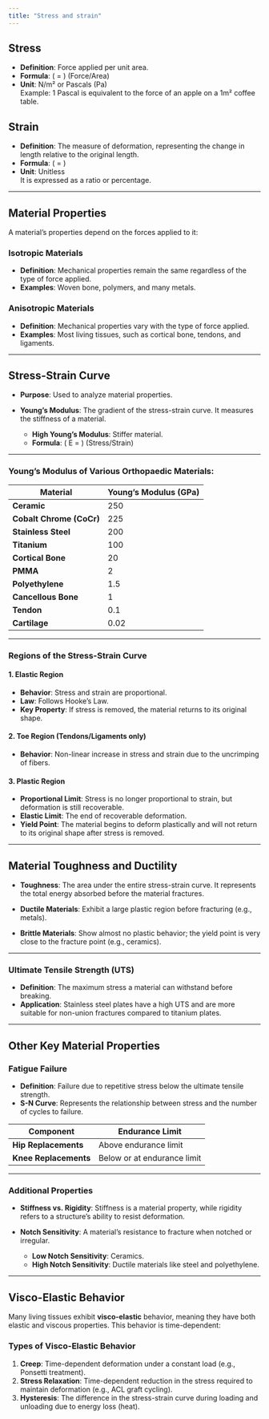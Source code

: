 ```yaml
---
title: "Stress and strain"
---
```


## Stress

-   **Definition**: Force applied per unit area.
-   **Formula**: ( \sigma = \frac{F}{A} ) (Force/Area)
-   **Unit**: N/m² or Pascals (Pa)\
    Example: 1 Pascal is equivalent to the force of an apple on a 1m² coffee table.

## Strain

-   **Definition**: The measure of deformation, representing the change in length relative to the original length.
-   **Formula**: ( \text{Strain} = \frac{\Delta L}{L_0} )
-   **Unit**: Unitless\
    It is expressed as a ratio or percentage.

------------------------------------------------------------------------

## Material Properties

A material's properties depend on the forces applied to it:

### Isotropic Materials

-   **Definition**: Mechanical properties remain the same regardless of the type of force applied.
-   **Examples**: Woven bone, polymers, and many metals.

### Anisotropic Materials

-   **Definition**: Mechanical properties vary with the type of force applied.
-   **Examples**: Most living tissues, such as cortical bone, tendons, and ligaments.

------------------------------------------------------------------------

## Stress-Strain Curve

-   **Purpose**: Used to analyze material properties.

-   **Young’s Modulus**: The gradient of the stress-strain curve. It measures the stiffness of a material.

    -   **High Young's Modulus**: Stiffer material.
    -   **Formula**: ( E = \frac{\sigma}{\epsilon} ) (Stress/Strain)

------------------------------------------------------------------------

### Young’s Modulus of Various Orthopaedic Materials:

| Material                 | Young's Modulus (GPa) |
|--------------------------|-----------------------|
| **Ceramic**              | 250                   |
| **Cobalt Chrome (CoCr)** | 225                   |
| **Stainless Steel**      | 200                   |
| **Titanium**             | 100                   |
| **Cortical Bone**        | 20                    |
| **PMMA**                 | 2                     |
| **Polyethylene**         | 1.5                   |
| **Cancellous Bone**      | 1                     |
| **Tendon**               | 0.1                   |
| **Cartilage**            | 0.02                  |

------------------------------------------------------------------------

### Regions of the Stress-Strain Curve

#### 1. **Elastic Region**

-   **Behavior**: Stress and strain are proportional.
-   **Law**: Follows Hooke's Law.
-   **Key Property**: If stress is removed, the material returns to its original shape.

#### 2. **Toe Region** (Tendons/Ligaments only)

-   **Behavior**: Non-linear increase in stress and strain due to the uncrimping of fibers.

#### 3. **Plastic Region**

-   **Proportional Limit**: Stress is no longer proportional to strain, but deformation is still recoverable.
-   **Elastic Limit**: The end of recoverable deformation.
-   **Yield Point**: The material begins to deform plastically and will not return to its original shape after stress is removed.

------------------------------------------------------------------------

## Material Toughness and Ductility

-   **Toughness**: The area under the entire stress-strain curve. It represents the total energy absorbed before the material fractures.

-   **Ductile Materials**: Exhibit a large plastic region before fracturing (e.g., metals).

-   **Brittle Materials**: Show almost no plastic behavior; the yield point is very close to the fracture point (e.g., ceramics).

------------------------------------------------------------------------

### Ultimate Tensile Strength (UTS)

-   **Definition**: The maximum stress a material can withstand before breaking.
-   **Application**: Stainless steel plates have a high UTS and are more suitable for non-union fractures compared to titanium plates.

------------------------------------------------------------------------

## Other Key Material Properties

### Fatigue Failure

-   **Definition**: Failure due to repetitive stress below the ultimate tensile strength.
-   **S-N Curve**: Represents the relationship between stress and the number of cycles to failure.

| Component             | Endurance Limit             |
|-----------------------|-----------------------------|
| **Hip Replacements**  | Above endurance limit       |
| **Knee Replacements** | Below or at endurance limit |

------------------------------------------------------------------------

### Additional Properties

-   **Stiffness vs. Rigidity**: Stiffness is a material property, while rigidity refers to a structure's ability to resist deformation.

-   **Notch Sensitivity**: A material's resistance to fracture when notched or irregular.

    -   **Low Notch Sensitivity**: Ceramics.
    -   **High Notch Sensitivity**: Ductile materials like steel and polyethylene.

------------------------------------------------------------------------

## Visco-Elastic Behavior

Many living tissues exhibit **visco-elastic** behavior, meaning they have both elastic and viscous properties. This behavior is time-dependent:

### Types of Visco-Elastic Behavior

1.  **Creep**: Time-dependent deformation under a constant load (e.g., Ponsetti treatment).
2.  **Stress Relaxation**: Time-dependent reduction in the stress required to maintain deformation (e.g., ACL graft cycling).
3.  **Hysteresis**: The difference in the stress-strain curve during loading and unloading due to energy loss (heat).
